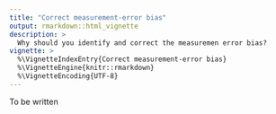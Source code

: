 ```yaml
---
title: "Correct measurement-error bias"
output: rmarkdown::html_vignette
description: >
  Why should you identify and correct the measuremen error bias? 
vignette: >
  %\VignetteIndexEntry{Correct measurement-error bias}
  %\VignetteEngine{knitr::rmarkdown}
  %\VignetteEncoding{UTF-8}
---
```


To be written